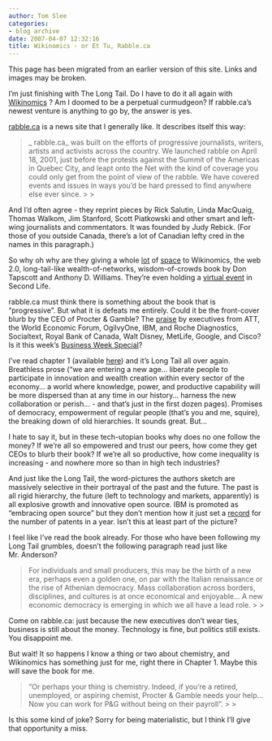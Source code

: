 ```yaml
---
author: Tom Slee
categories:
- blog archive
date: 2007-04-07 12:32:16
title: Wikinomics - or Et Tu, Rabble.ca
---
```


::: {.callout-note}

This page has been migrated from an earlier version of this site. 
Links and images may be broken.

:::



				

I'm just finishing with The Long Tail. Do I have to do it all again with [Wikinomics](http://www.wikinomics.com) ? Am I doomed to be a perpetual curmudgeon? If rabble.ca's newest venture is anything to go by, the answer is yes.  


[rabble.ca](http://www.rabble.ca) is a news site that I generally like. It describes itself this way:

<blockquote>_ rabble.ca_ was built on the efforts of progressive journalists, writers, artists and activists across the country. We launched rabble on April 18, 2001, just before the protests against the Summit of the Americas in Quebec City, and leapt onto the Net with the kind of coverage you could only get from the point of view of the rabble. We have covered events and issues in ways you'd be hard pressed to find anywhere else ever since.
> 
> </blockquote>

And I'd often agree - they reprint pieces by Rick Salutin, Linda MacQuaig, Thomas Walkom, Jim Stanford, Scott Piatkowski and other smart and left-wing journalists and commentators. It was founded by Judy Rebick. (For those of you outside Canada, there's a lot of Canadian lefty cred in the names in this paragraph.)




So why oh why are they giving a whole [lot](http://www.rabble.ca/reviews/review.shtml?x=58377) of [space](http://www.rabble.ca/bookstore/detail.shtml?x=58050) to Wikinomics, the web 2.0, long-tail-like wealth-of-networks, wisdom-of-crowds book by Don Tapscott and Anthony D. Williams. They're even holding a [virtual event](http://www.rabble.ca/bookstore/detail.shtml?x=58050) in Second Life.




rabble.ca must think there is something about the book that is "progressive". But what it is defeats me entirely. Could it be the front-cover blurb by the CEO of Procter & Gamble? The [praise](http://www.wikinomics.com/book/reviews.php) by executives from ATT, the World Economic Forum, OgilvyOne, IBM, and Roche Diagnostics, Socialtext, Royal Bank of Canada, Walt Disney, MetLife, Google, and Cisco? Is it this week's [Business Week Special](http://www.businessweek.com/innovate/di_special/wikinomics.htm)?




I've read chapter 1 (available [here](http://www.wikinomics.com/book/IntroAndOne.pdf)) and it's Long Tail all over again. Breathless prose ("we are entering a new age... liberate people to participate in innovation and wealth creation within every sector of the economy... a world where knowledge, power, and productive capability will be more dispersed than at any time in our history... harness the new collaboration or perish... - and that's just in the first dozen pages). Promises of democracy, empowerment of regular people (that's you and me, squire), the breaking down of old hierarchies. It sounds great. But...




I hate to say it, but in these tech-utopian books why does no one follow the money? If we're all so empowered and trust our peers, how come they get CEOs to blurb their book? If we're all so productive, how come inequality is increasing - and nowhere more so than in high tech industries?

And just like the Long Tail, the word-pictures the authors sketch are massively selective in their portrayal of the past and the future. The past is all rigid hierarchy, the future (left to technology and markets, apparently) is all explosive growth and innovative open source. IBM is promoted as "embracing open source" but they don't mention how it just set a [record](http://www-03.ibm.com/press/us/en/pressrelease/20868.wss) for the number of patents in a year. Isn't this at least part of the picture?




I feel like I've read the book already. For those who have been following my Long Tail grumbles, doesn't the following paragraph read just like Mr. Anderson?

<blockquote>For individuals and small producers, this may be the birth of a new era, perhaps even a golden one, on par with the Italian renaissance or the rise of Athenian democracy. Mass collaboration across borders, disciplines, and cultures is at once economical and enjoyable... A new economic democracy is emerging in which we all have a lead role.
> 
> </blockquote>

Come on rabble.ca: just because the new executives don't wear ties, business is still about the money. Technology is fine, but politics still exists. You disappoint me.




But wait! It so happens I know a thing or two about chemistry, and Wikinomics
has something just for me, right there in Chapter 1. Maybe this will save the book for me.

<blockquote>"Or perhaps your
thing is chemistry. Indeed, if you're a retired, unemployed, or
aspiring chemist, Procter & Gamble needs your help... Now you can
work for P&G without being on their payroll". 
> 
> </blockquote>

Is this some kind of joke? Sorry for being materialistic, but I think I'll give that opportunity a miss. 





		
